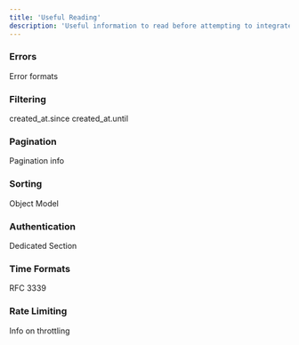```yaml
---
title: 'Useful Reading'
description: 'Useful information to read before attempting to integrate with the API'
---
```


### Errors

Error formats

### Filtering

created_at.since
created_at.until

### Pagination

Pagination info

### Sorting

Object Model

### Authentication

Dedicated Section

### Time Formats

RFC 3339

### Rate Limiting

Info on throttling
